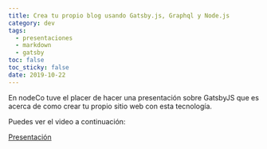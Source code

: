 ```yaml
---
title: Crea tu propio blog usando Gatsby.js, Graphql y Node.js
category: dev
tags:
  - presentaciones
  - markdown
  - gatsby
toc: false
toc_sticky: false
date: 2019-10-22
---
```



En nodeCo tuve el placer de hacer una presentación sobre GatsbyJS
que es acerca de como crear tu propio sitio web con esta tecnología.

Puedes ver el video a continuación:

<ResponsiveIFrame
  width="100%"
  height="315"
  src="https://www.youtube.com/embed/eU146BubZ68"
  frameBorder="0"
  allow="accelerometer; autoplay; encrypted-media; gyroscope; picture-in-picture"
  allowFullScreen
  title="Video de la charla blog con gatsby"
/>

[Presentación](https://gatsby-node-decks.secorto.com/)
